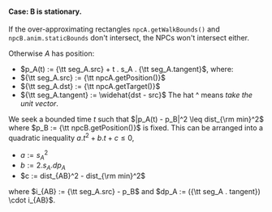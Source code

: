 
#### Case: B is stationary.

If the over-approximating rectangles `npcA.getWalkBounds()` and `npcB.anim.staticBounds` don't intersect,
the NPCs won't intersect either. <Icon icon="qed-icon" inline large bottom />

Otherwise $A$ has position:
- $p_A(t) := {\tt seg_A.src} + t . s_A . {\tt seg_A.tangent}$, where:
- ${\tt seg_A.src} := {\tt npcA.getPosition()}$
- ${\tt seg_A.dst} := {\tt npcA.getTarget()}$
- ${\tt seg_A.tangent} := \widehat{dst - src}$ <SideNote>The hat ^ means <i>take the unit vector</i>.</SideNote>

We seek a bounded time $t$ such that $|p_A(t) - p_B|^2 \leq dist_{\rm min}^2$
where $p_B := {\tt npcB.getPosition()}$ is fixed.
This can be arranged into a quadratic inequality $a.t^2 + b.t + c ≤ 0$,
- $a := s_A^2$
- $b := 2.s_A . dp_A$
- $c := dist_{AB}^2 - dist_{\rm min}^2$

where $i_{AB} := {\tt seg_A.src} - p_B$ and $dp_A := ({\tt seg_A . tangent}) \cdot i_{AB}$.